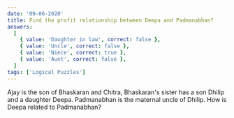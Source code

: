```yaml
---
date: '09-06-2020'
title: Find the profit relationship between Deepa and Padmanabhan?
answers:
  [
    { value: 'Daughter in law', correct: false },
    { value: 'Uncle', correct: false },
    { value: 'Niece', correct: true },
    { value: 'Aunt', correct: false },
  ]
tags: ['Logical Puzzles']
---
```


Ajay is the son of Bhaskaran and Chitra, Bhaskaran's sister has a son Dhilip and a daughter Deepa. Padmanabhan is the maternal uncle of Dhilip. How is Deepa related to Padmanabhan?
